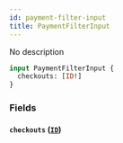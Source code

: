 ```yaml
---
id: payment-filter-input
title: PaymentFilterInput
---
```


No description

```graphql
input PaymentFilterInput {
  checkouts: [ID!]
}
```

### Fields

#### `checkouts` ([`ID`](../../../developer/api-reference/scalars/id))

